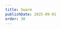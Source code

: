 ```yaml
---
title: Swarm
publishDate: 2025-09-01
order: 30
---
```



<FullVideoSlide
  src={Flock}
  caption="Swarm behavior in action."
  fit="cover"
  autoplay={true}
  loop={true}
  muted={true}
  controls={true}
  class="my-8"
/>

